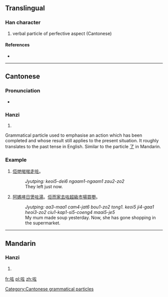 ==Translingual==

===Han character===
{{Han char|rn=30|rad=口|as=05|sn=8|four=|canj=口大一 (RKM)}}

# verbal particle of perfective aspect (Cantonese)

====References====
* {{Han ref|kx=0185.211|hdz=10599.040|uh=5497|ud=21655}}

----

==Cantonese==

===Pronunciation===
* {{IPA|/t͡sɔː˧˥/|lang=yue}}

===Hanzi===
{{yue-hanzi|jyut=[[zo2]]|y=[[jo2]]}}

# {{defn|lang=yue|sort=口05}}

Grammatical particle used to emphasise an action which has been completed and whose result still applies to the present situation. It roughly translates to the past tense in English.
Similar to the particle [[了]] in Mandarin.

===Example===
{{rfc-header|Example|lang=yue}}
# [[佢哋]][[啱啱]][[走]][[咗]]。
#: ''Jyutping: keoi5-dei6 ngaam1-ngaam1 zau2-zo2''
#: They left just now.
# [[阿媽]][[噚日]][[煲]][[咗]][[湯]]。[[佢]][[而家]][[去]][[咗]][[超級市場]][[買嘢]]。
#: ''Jyutping: aa3-maa1 cam4-jat6 bou1-zo2 tong1. keoi5 ji4-gaa1 heoi3-zo2 ciu1-kap1-si5-coeng4 maai5-je5''
#: My mum made soup yesterday. Now, she has gone shopping in the supermarket.

[[Category:Cantonese grammatical particles]]

----

==Mandarin==

===Hanzi===
{{cmn-hanzi|pin=[[xián]] ([[xian2]]), [[zuǒ]] ([[zuo3]])|wg=hsien<sup>2</sup>, tso<sup>3</sup>}}

# {{defn|lang=cmn|sort=口05}}

[[fr:咗]]
[[pl:咗]]
[[zh:咗]]